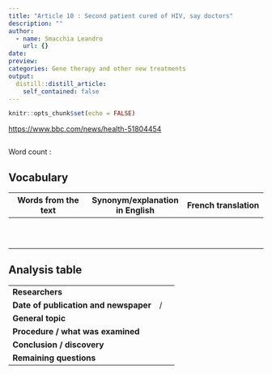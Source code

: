 ```yaml
---
title: "Article 10 : Second patient cured of HIV, say doctors"
description: ""
author:
  - name: Smacchia Leandro
    url: {}
date: 
preview: 
categories: Gene therapy and other new treatments
output:
  distill::distill_article:
    self_contained: false
---
```


```r
knitr::opts_chunk$set(echo = FALSE)
```

<https://www.bbc.com/news/health-51804454>


![]()


Word count : 


## Vocabulary 

| Words from the text | Synonym/explanation in English | French translation |
|--|--|--|
|  |  |  |
|  |  |  |
|  |  |  |
|  |  |  |
|  |  |  |
|  |  |  |
|  |  |  |
|  |  |  |
|  |  |  |
|  |  |  |


## Analysis table 

|  |  |  |
|--|--|--|
| **Researchers** |  |
| **Date of publication and newspaper** |  /  |
| **General topic** |  |
| **Procedure / what was examined** |  |
| **Conclusion / discovery** |  |
| **Remaining questions** |  |


